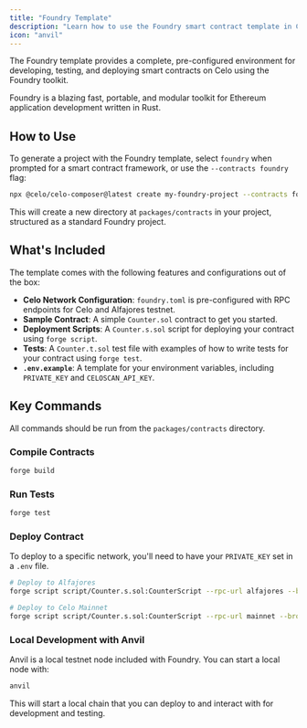 ```yaml
---
title: "Foundry Template"
description: "Learn how to use the Foundry smart contract template in Celo Composer."
icon: "anvil"
---
```


The Foundry template provides a complete, pre-configured environment for developing, testing, and deploying smart contracts on Celo using the Foundry toolkit.

Foundry is a blazing fast, portable, and modular toolkit for Ethereum application development written in Rust.

## How to Use

To generate a project with the Foundry template, select `foundry` when prompted for a smart contract framework, or use the `--contracts foundry` flag:

```bash
npx @celo/celo-composer@latest create my-foundry-project --contracts foundry
```

This will create a new directory at `packages/contracts` in your project, structured as a standard Foundry project.

## What's Included

The template comes with the following features and configurations out of the box:

- **Celo Network Configuration**: `foundry.toml` is pre-configured with RPC endpoints for Celo and Alfajores testnet.
- **Sample Contract**: A simple `Counter.sol` contract to get you started.
- **Deployment Scripts**: A `Counter.s.sol` script for deploying your contract using `forge script`.
- **Tests**: A `Counter.t.sol` test file with examples of how to write tests for your contract using `forge test`.
- **`.env.example`**: A template for your environment variables, including `PRIVATE_KEY` and `CELOSCAN_API_KEY`.

## Key Commands

All commands should be run from the `packages/contracts` directory.

### Compile Contracts

```bash
forge build
```

### Run Tests

```bash
forge test
```

### Deploy Contract

To deploy to a specific network, you'll need to have your `PRIVATE_KEY` set in a `.env` file.

```bash
# Deploy to Alfajores
forge script script/Counter.s.sol:CounterScript --rpc-url alfajores --broadcast --verify

# Deploy to Celo Mainnet
forge script script/Counter.s.sol:CounterScript --rpc-url mainnet --broadcast --verify
```

### Local Development with Anvil

Anvil is a local testnet node included with Foundry. You can start a local node with:

```bash
anvil
```

This will start a local chain that you can deploy to and interact with for development and testing.
